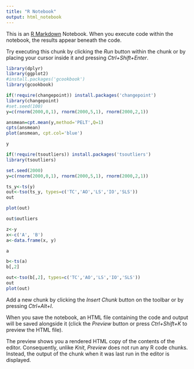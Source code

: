 ---
title: "R Notebook"
output: html_notebook
---

This is an [R Markdown](http://rmarkdown.rstudio.com) Notebook. When you execute code within the notebook, the results appear beneath the code. 

Try executing this chunk by clicking the *Run* button within the chunk or by placing your cursor inside it and pressing *Ctrl+Shift+Enter*. 

```{r}
library(dplyr)
library(ggplot2)
#install.packages('gcookbook')
library(gcookbook)
```
```{r}
if(!require(changepoint)) install.packages('changepoint')
library(changepoint)
#set.seed(100)
y=c(rnorm(2000,0,1), rnorm(2000,5,1), rnorm(2000,2,1))

ansmean=cpt.mean(y,method='PELT',Q=1)
cpts(ansmean)
plot(ansmean, cpt.col='blue')

y
```
```{r}
if(!require(tsoutliers)) install.packages('tsoutliers')
library(tsoutliers)

set.seed(2000)
y=c(rnorm(2000,0,1), rnorm(2000,5,1), rnorm(2000,2,1))

ts_y<-ts(y)
out<-tso(ts_y, types=c('TC','AO','LS','IO','SLS'))
out

plot(out)
```
```{r}
out$outliers
```

```{r}
z<-y
x<-c('A', 'B')
a<-data.frame(x, y)

a

b<-ts(a)
b[,2]

out<-tso(b[,2], types=c('TC','AO','LS','IO','SLS'))
out
plot(out)
```

Add a new chunk by clicking the *Insert Chunk* button on the toolbar or by pressing *Ctrl+Alt+I*.

When you save the notebook, an HTML file containing the code and output will be saved alongside it (click the *Preview* button or press *Ctrl+Shift+K* to preview the HTML file).

The preview shows you a rendered HTML copy of the contents of the editor. Consequently, unlike *Knit*, *Preview* does not run any R code chunks. Instead, the output of the chunk when it was last run in the editor is displayed.
